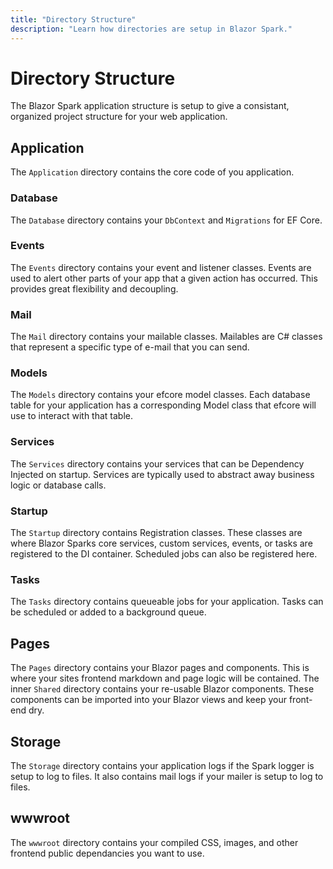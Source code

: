 ```yaml
---
title: "Directory Structure"
description: "Learn how directories are setup in Blazor Spark."
---
```


# Directory Structure

The Blazor Spark application structure is setup to give a consistant, organized project structure for your web application. 

## Application
The `Application` directory contains the core code of you application. 

### Database
The `Database` directory contains your `DbContext` and `Migrations` for EF Core.

### Events
The `Events` directory contains your event and listener classes. Events are used to alert other parts of your app that a given action has occurred. This provides great flexibility and decoupling.

### Mail
The `Mail` directory contains your mailable classes. Mailables are C# classes that represent a specific type of e-mail that you can send.

### Models
The `Models` directory contains your efcore model classes. Each database table for your application has a corresponding Model class that efcore will use to interact with that table.

### Services
The `Services` directory contains your services that can be Dependency Injected on startup. Services are typically used to abstract away business logic or database calls.

### Startup
The `Startup` directory contains Registration classes. These classes are where Blazor Sparks core services, custom services, events, or tasks are registered to the DI container. Scheduled jobs can also be registered here.

### Tasks
The `Tasks` directory contains queueable jobs for your application. Tasks can be scheduled or added to a background queue.

## Pages
The `Pages` directory contains your Blazor pages and components. This is where your sites frontend markdown and page logic will be contained. The inner `Shared` directory contains your re-usable Blazor components. These components can be imported into your Blazor views and keep your front-end dry.

## Storage
The `Storage` directory contains your application logs if the Spark logger is setup to log to files. It also contains mail logs if your mailer is setup to log to files.

## wwwroot
The `wwwroot` directory contains your compiled CSS, images, and other frontend public dependancies you want to use.